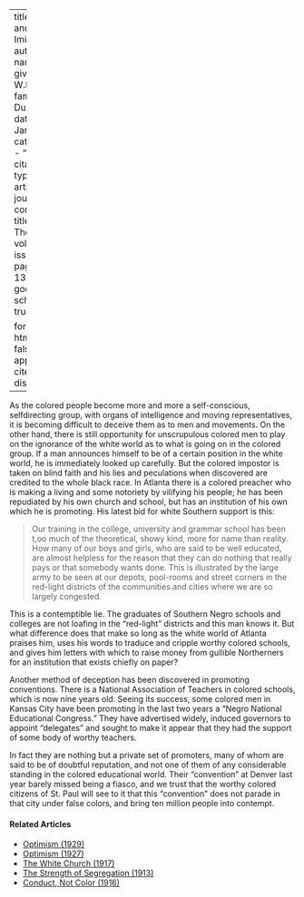 
---
title: 'Fraud and Imitation'
author:
  - name:
      given: W.E.B.
      family: Du Bois
date: Jan. 1912
categories: 
  - ""
citation: 
  type: article-journal
  container-title: The Crisis
  volume: 4
  issue: 3
  page: 130-131
google-scholar: true

format:
  html:
    toc: false
    appendix-cite-as: display
---



As the colored people become more and more a self-conscious,
selfdirecting group, with organs of intelligence and moving
representatives, it is becoming difficult to deceive them as to men and
movements. On the other hand, there is still opportunity for unscrupulous colored men to play on the ignorance of the white world as
to what is going on in the colored group. If a man announces himself to
be of a certain position in the white world, he is immediately looked up
carefully. But the colored impostor is taken on blind faith and his lies
and peculations when discovered are credited to the whole black race. In
Atlanta there is a colored preacher who is making a living and some
notoriety by vilifying his people; he has been repudiated by his own
church and school, but has an institution of his own which he is
promoting. His latest bid for white Southern support is this:

> Our training in the college, university and grammar school has been
t,oo much of the theoretical, showy kind, more for name than reality.
How many of our boys and girls, who are said to be well educated, are
almost helpless for the reason that they can do nothing that really pays
or that somebody wants done. This is illustrated by the large army to be
seen at our depots, pool-rooms and street corners in the red-light
districts of the communities and cities where we are so largely
congested.

This is a contemptible lie. The graduates of Southern Negro schools and
colleges are not loafing in the "red-light" districts and this man
knows it. But what difference does that make so long as the white world
of Atlanta praises him, uses his words to traduce and cripple worthy
colored schools, and gives him letters with which to raise money from
gullible Northerners for an institution that exists chiefly on paper?

Another method of deception has been discovered in promoting
conventions. There is a National Association of Teachers in colored
schools, which is now nine years old. Seeing its success, some colored
men in Kansas City have been promoting in the last two years a "Negro
National Educational Congress." They have advertised widely, induced governors to appoint "delegates" and sought to make it appear
that they had the support of some body of worthy teachers.

In fact they are nothing but a private set of promoters, many of whom
are said to be of doubtful reputation, and not one of them of any
considerable standing in the colored educational world. Their
"convention" at Denver last year barely missed being a fiasco, and we
trust that the worthy colored citizens of St. Paul will see to it that
this "convention" does not parade in that city under false colors, and
bring ten million people into contempt.
 

<!-- Similar articles start here -->
<div  class="clear-wrap"></div>

#### Related Articles

* [Optimism (1929)](/Volumes/36/05/optimism.html)
* [Optimism (1927)](/Volumes/33/04/optimism.html)
* [The White Church (1917)](/Volumes/14/01/white_church.html)
* [The Strength of Segregation (1913)](/Volumes/07/03/strength_of_segregation.html)
* [Conduct, Not Color (1916)](/Volumes/12/05/conduct_not_color.html)

<!-- Similar articles end here -->